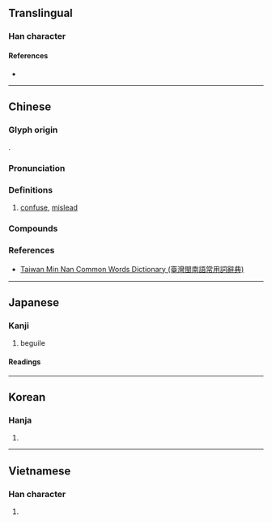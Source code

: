 {{also|感}}
{{character info/new}}
==Translingual==

===Han character===
{{Han char|rn=61|rad=心|as=08|sn=12|four=53330|canj=IMP|ids=⿱或心}}

====References====
* {{Han ref|kx=0390.340|dkj=10789|dj=0725.020|hdz=42309.090|uh=60D1|ud=24785|bh=B462|bd=46178}}

----

==Chinese==
{{zh-forms}}

===Glyph origin===
{{Han etym}}
{{Han compound|或|心|c1=p|c2=s|t2=heart|ls=psc}}.

===Pronunciation===
{{zh-pron
|m=huò
|c=waak6
|h=pfs=
|md=
|mn=qz:hia̍k/tw,xm,zz:he̍k
|w=
|mc=y
|oc=y
|cat=
}}

===Definitions===
{{zh-hanzi}}

# [[confuse]], [[mislead]]

===Compounds===
{{zh-der|困惑|誘惑|迷惑|疑惑|蠱惑}}

===References===
* [http://twblg.dict.edu.tw/holodict_new/index.html Taiwan Min Nan Common Words Dictionary (臺灣閩南語常用詞辭典)]

----

==Japanese==

===Kanji===
{{ja-kanji|grade=c|rs=心08}}

# beguile

====Readings====
{{ja-readings
|goon=わく
|kanon=こく
|kun=まど-う<まど-ふ
}}

----

==Korean==

===Hanja===
{{ko-hanja|hangeul=혹|eumhun=|rv=hok|mr=hok|y=hok}}

# {{defn|lang=ko|sort=心08}}

----

==Vietnamese==

===Han character===
{{vi-hantu|[[hoặc]]|rs=心08}}

# {{defn|lang=vi|sort=心08}}